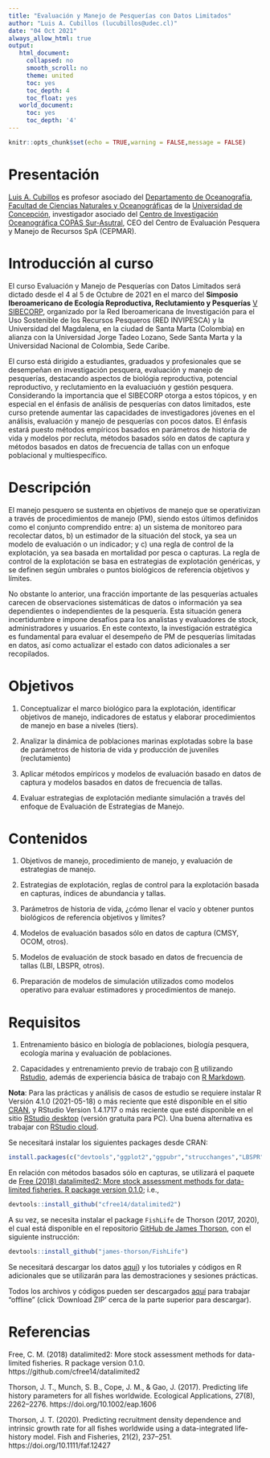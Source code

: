 ```yaml
---
title: "Evaluación y Manejo de Pesquerías con Datos Limitados"
author: "Luis A. Cubillos (lucubillos@udec.cl)"
date: "04 Oct 2021"
always_allow_html: true
output:
   html_document:
     collapsed: no
     smooth_scroll: no
     theme: united
     toc: yes
     toc_depth: 4
     toc_float: yes
   world_document:
     toc: yes
     toc_depth: '4'
---
```


```r
knitr::opts_chunk$set(echo = TRUE,warning = FALSE,message = FALSE)
```

# Presentación

[Luis A. Cubillos](https://www.scopus.com/authid/detail.uri?authorId=6701723759) es profesor asociado del [Departamento de Oceanografía](http://oceanografia.udec.cl/), [Facultad de Ciencias Naturales y Oceanográficas](https://www.naturalesudec.cl) de la [Universidad de Concepción](http://www6.udec.cl/pexterno/), investigador asociado del [Centro de Investigación Oceanográfica COPAS Sur-Asutral](http://www.sur-austral.cl/), CEO del Centro de Evaluación Pesquera y Manejo de Recursos SpA (CEPMAR).

# Introducción al curso

El curso Evaluación y Manejo de Pesquerías con Datos Limitados será dictado desde el 4 al 5 de Octubre de 2021 en el marco del **Simposio Iberoamericano de Ecología Reproductiva, Reclutamiento y Pesquerías** [V SIBECORP](http://www.vsibecorp.cetmar.org/index.php), organizado por la Red Iberoamericana de Investigación para el Uso Sostenible de los Recursos Pesqueros (RED INVIPESCA) y la Universidad del Magdalena, en la ciudad de Santa Marta (Colombia) en alianza con la Universidad Jorge Tadeo Lozano, Sede Santa Marta y la Universidad Nacional de Colombia, Sede Caribe.

El curso está dirigido a estudiantes, graduados y profesionales que se desempeñan en investigación pesquera, evaluación y manejo de pesquerías, destacando aspectos de biológia reproductiva, potencial reproductivo, y reclutamiento en la evaluaciuón y gestión pesquera. Considerando la importancia que el SIBECORP otorga a estos tópicos, y en especial en el énfasis de análisis de pesquerías con datos limitados, este curso pretende aumentar las capacidades de investigadores jóvenes en el análisis, evaluación y manejo de pesquerías con pocos datos. El énfasis estará puesto métodos empíricos basados en parámetros de historia de vida y modelos por recluta, métodos basados sólo en datos de captura y métodos basados en datos de frecuencia de tallas con un enfoque poblacional y multiespecífico.

# Descripción

El manejo pesquero se sustenta en objetivos de manejo que se operativizan a través de procedimientos de manejo (PM), siendo estos últimos definidos como el conjunto comprendido entre: a) un sistema de monitoreo para recolectar datos, b) un estimador de la situación del stock, ya sea un modelo de evaluación o un indicador; y c) una regla de control de la explotación, ya sea basada en mortalidad por pesca o capturas. La regla de control de la explotación se basa en estrategias de explotación genéricas, y se definen según umbrales o puntos biológicos de referencia objetivos y límites.

No obstante lo anterior, una fracción importante de las pesquerías actuales carecen de observaciones sistemáticas de datos o información ya sea dependientes o independientes de la pesquería. Esta situación genera incertidumbre e impone desafíos para los analistas y evaluadores de stock, administradores y usuarios. En este contexto, la investigación estratégica es fundamental para evaluar el desempeño de PM de pesquerías limitadas en datos, así como actualizar el estado con datos adicionales a ser recopilados.

# Objetivos

1. Conceptualizar el marco biológico para la explotación, identificar objetivos de manejo, indicadores de estatus y elaborar procedimientos de manejo en base a niveles (tiers).

2. Analizar la dinámica de poblaciones marinas explotadas sobre la base de parámetros de historia de vida y producción de juveniles (reclutamiento)

3. Aplicar métodos empíricos y modelos de evaluación basado en datos de captura y modelos basados en datos de frecuencia de tallas.

4. Evaluar estrategias de explotación mediante simulación a través del enfoque de Evaluación de Estrategias de Manejo.

# Contenidos

1.	Objetivos de manejo, procedimiento de manejo, y evaluación de estrategias de manejo.

2.	Estrategias de explotación, reglas de control para la explotación basada en capturas, índices de abundancia y tallas.

3.  Parámetros de historia de vida, ¿cómo llenar el vacío y obtener puntos biológicos de referencia objetivos y límites?

4. Modelos de evaluación basados sólo en datos de captura (CMSY, OCOM, otros). 

5. Modelos de evaluación de stock basado en datos de frecuencia de tallas (LBI, LBSPR, otros).

6. Preparación de modelos de simulación utilizados como modelos operativo para evaluar estimadores y procedimientos de manejo.


# Requisitos

1. Entrenamiento básico en biología de poblaciones, biología pesquera, ecología marina y evaluación de poblaciones.

2. Capacidades y entrenamiento previo de trabajo con [R](https://cran.r-project.org) utilizando [Rstudio](https://www.rstudio.com), además de experiencia básica de trabajo con [R Markdown](https://rmarkdown.rstudio.com).

**Nota**: Para las prácticas y análisis de casos de estudio se requiere instalar R  Versión 4.1.0 (2021-05-18) o más reciente que esté disponible en el sitio [CRAN](https://cran.r-project.org), y RStudio Version 1.4.1717 o más reciente que esté disponible en el sitio [RStudio desktop](https://www.rstudio.com/products/rstudio/#rstudio-desktop) (versión gratuita para PC). Una buena alternativa es trabajar con [RStudio cloud](https://rstudio.cloud).

Se necesitará instalar los siguientes packages desde CRAN:

```r
install.packages(c("devtools","ggplot2","ggpubr","strucchanges","LBSPR", "DLMtool"))
```

En relación con métodos basados sólo en capturas, se utilizará el paquete de [Free (2018) datalimited2: More stock assessment methods for data-limited fisheries. R package version 0.1.0](https://github.com/cfree14/datalimited2); i.e.,

```r
devtools::install_github("cfree14/datalimited2")
```

A su vez, se necesita instalar el package ```FishLife``` de Thorson (2017, 2020), el cual está disponible en el repositorio [GitHub de James Thorson](https://github.com/James-Thorson-NOAA/FishLife), con el siguiente instrucción:

```r
devtools::install_github("james-thorson/FishLife")
```

Se necesitará descargar los datos [aquí](https://github.com/LuisACubillos/curso_sibecorp_evastock_datlim/Datos))
 y los tutoriales y códigos en R adicionales que se utilizarán para las demostraciones y sesiones prácticas.
 
Todos los archivos y códigos pueden ser descargados [aquí](https://github.com/LuisACubillos/curso_sibecorp_evastock_datlim) para trabajar "offline" (click 'Download ZIP' cerca de la parte superior para descargar).

# Referencias

Free, C. M. (2018) datalimited2: More stock assessment methods for data-limited fisheries. R package version 0.1.0. https://github.com/cfree14/datalimited2

Thorson, J. T., Munch, S. B., Cope, J. M., & Gao, J. (2017). Predicting life history parameters for all fishes worldwide. Ecological Applications, 27(8), 2262–2276. https://doi.org/10.1002/eap.1606 

Thorson, J. T. (2020). Predicting recruitment density dependence and intrinsic growth rate for all fishes worldwide using a data-integrated life-history model. Fish and Fisheries, 21(2), 237–251. https://doi.org/10.1111/faf.12427

